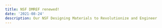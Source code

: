 ```yaml
---
title: NSF DMREF renewed!
date: '2021-08-24'
description: Our NSF Designing Materials to Revolutionize and Engineer the Future (DMREF) grant was just renewed to fund another 4 years of thermal metamaterials research between the groups of David Masiello (UW), Stephan Link (Rice University), and Kallie Willets (Temple University). Congratulations to our entire team!
---
```

